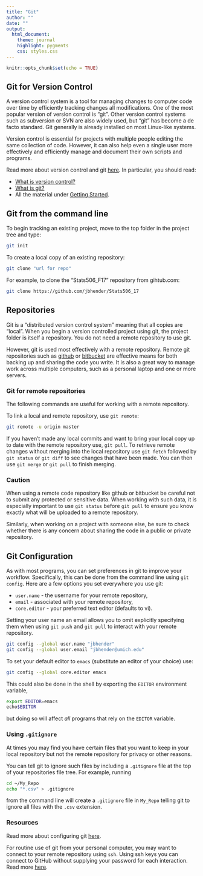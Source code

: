 ```yaml
---
title: "Git"
author: ""
date: ""
output: 
  html_document:
    theme: journal
    highlight: pygments
    css: styles.css
---
```


```r
knitr::opts_chunk$set(echo = TRUE)
```

## Git for Version Control

A version control system is a tool for managing changes to computer code over 
time by efficiently tracking changes all modifications.  One of the most popular
version of version control is "git".  Other version control systems such as
subversion or SVN are also widely used, but "git" has become a de facto standard.
Git generally is already installed on most Linux-like systems.

Version control is essential for projects with multiple people editing
the same collection of code.  However, it can also help even a single user more 
effectively and efficiently manage and document their own scripts and programs.

Read more about version control and git <a href="https://atlassian.com/git/tutorials">here</a>.
In particular, you should read:

 + <a href="https://atlassian.com/git/tutorials/what-is-version-control">What is version control?</a>
 + <a href="https://atlassian.com/git/tutorials/what-is-git/">What is git?</a>
 + All the material under <a href="https://atlassian.com/git/tutorials/setting-up-a-repository">Getting Started</a>.
 
## Git from the command line

To begin tracking an existing project, move to the top folder in the
project tree and type:

```bash
git init
```

To create a local copy of an existing repository:

```bash
git clone "url for repo"
```

For example, to clone the "Stats506_F17" repository from gihtub.com:

```bash
git clone https://github.com/jbhender/Stats506_17
```

## Repositories

Git is a "distributed version control system" meaning that all copies are "local".
When you begin a version controlled project using git, the project folder is itself
a repository. You do not need a remote repository to use git. 

However, git is used most effectively with a remote repository.  Remote git
repositories such as <a href="https://github.com">github</a> or 
<a href="https://bitbucket.org">bitbucket</a> are effective means for both backing up
and sharing the code you write.  It is also a great way to manage work across multiple
computers, such as a personal laptop and one or more servers.

### Git for remote repositories

The following commands are useful for working with a remote repository.

To link a local and remote repository, use `git remote`:

```bash
git remote -u origin master 
```

If you haven't made any local commits and want to bring your local copy up to date
with the remote repository use, `git pull`. To retrieve remote changes without
merging into the local repository use `git fetch` followed by `git status` or 
`git diff` to see changes that have been made. You can then use `git merge` or
`git pull` to finish merging.


### Caution

When using a remote code repository like github or bitbucket be careful not to
submit any protected or sensitive data. When working with such data, it is 
especially important to use `git status` before `git pull` to ensure you know
exactly what will be uploaded to a remote repository.

Similarly, when working on a project with someone
else, be sure to check whether there is any concern about sharing the code in a public 
or private repository.  

## Git Configuration

As with most programs, you can set preferences in git to improve your workflow.
Specifically, this can be done from the command line using `git config`.  Here
are a few options you set everywhere you use git:

  + `user.name` - the username for your remote repository,
  + `email` - associated with your remote repository,
  + `core.editor` - your preferred text editor (defaults to vi).

Setting your user name an email allows you to omit explicitly specifying them
when using `git push` and `git pull` to interact with your remote repository.

```bash
git config --global user.name "jbhender"
git config --global user.email "jbhender@umich.edu"
```

To set your default editor to `emacs` (substitute an editor of your choice) use:

```bash
git config --global core.editor emacs
```

This could also be done in the shell by exporting the `EDITOR` environment variable,

```bash
export EDITOR=emacs
echo$EDITOR
```

but doing so will affect *all* programs that rely on the `EDITOR` variable.

### Using `.gitignore`

At times you may find you have certain files that you want to keep in your 
local repository but not the remote repository for privacy or other reasons. 

You can tell git to ignore such files by including a `.gitignore` file at the top
of your repositories file tree. For example, running

```bash
cd ~/My_Repo
echo "*.csv" > .gitignore
```
from the command line will create a `.gitignore` file in `My_Repo` telling git
to ignore all files with the `.csv` extension.

### Resources

Read more about configuring git
<a href="https://git-scm.com/book/en/v2/Customizing-Git-Git-Configuration">here</a>.

For routine use of git from your personal computer, you may want to connect to
your remote repository using `ssh`. Using ssh keys you can connect to GitHub without
supplying your password for each interaction. Read more 
<a href="https://help.github.com/articles/connecting-to-github-with-ssh/">here</a>.
